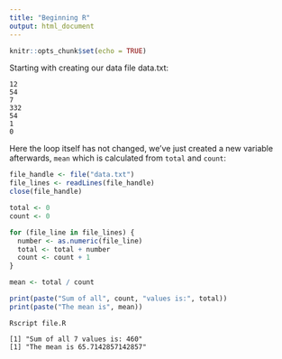 ```yaml
---
title: "Beginning R"
output: html_document
---
```


```r
knitr::opts_chunk$set(echo = TRUE)
```

Starting with creating our data file data.txt:

```
12
54
7
332
54
1
0
```

Here the loop itself has not changed, we've just created a new variable 
afterwards, `mean` which is calculated from `total` and `count`:

```R
file_handle <- file("data.txt")
file_lines <- readLines(file_handle)
close(file_handle)

total <- 0
count <- 0

for (file_line in file_lines) {
  number <- as.numeric(file_line)
  total <- total + number
  count <- count + 1
}

mean <- total / count

print(paste("Sum of all", count, "values is:", total))
print(paste("The mean is", mean))
```

```
Rscript file.R

[1] "Sum of all 7 values is: 460"
[1] "The mean is 65.7142857142857"
```

